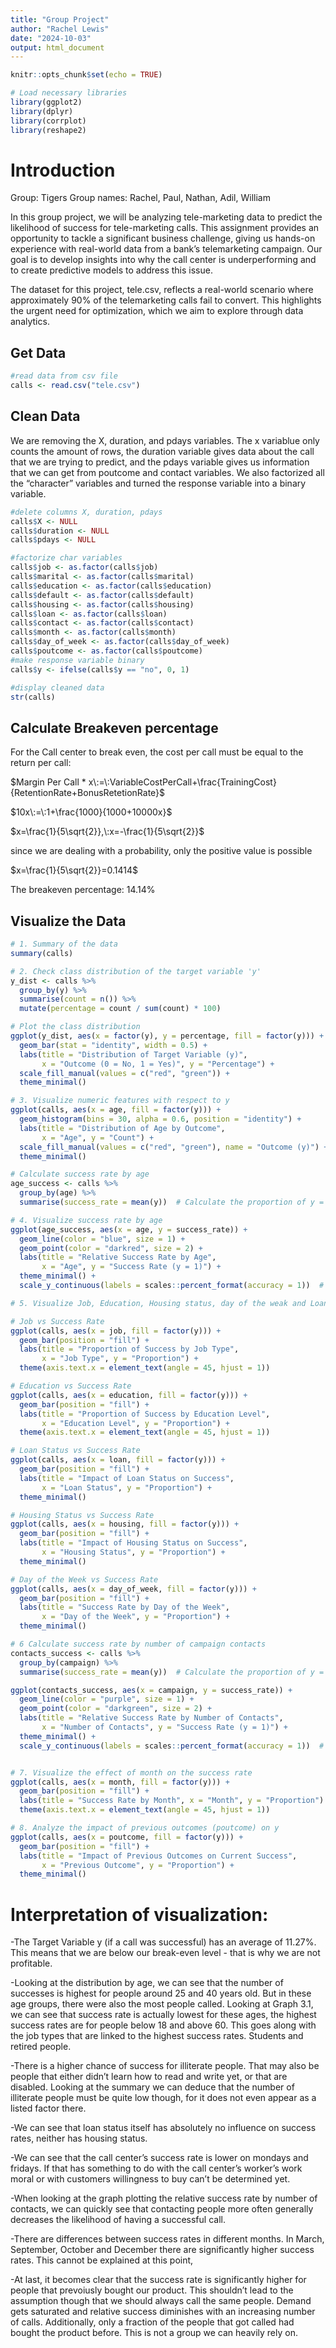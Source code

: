 ```yaml
---
title: "Group Project"
author: "Rachel Lewis"
date: "2024-10-03"
output: html_document
---
```


```r
knitr::opts_chunk$set(echo = TRUE)
```
```r
# Load necessary libraries
library(ggplot2)
library(dplyr)
library(corrplot) 
library(reshape2)
```

# Introduction

Group: Tigers
Group names: Rachel, Paul, Nathan, Adil, William

In this group project, we will be analyzing tele-marketing data to predict the likelihood of success for tele-marketing calls. This assignment provides an opportunity to tackle a significant business challenge, giving us hands-on experience with real-world data from a bank's telemarketing campaign. Our goal is to develop insights into why the call center is underperforming and to create predictive models to address this issue.

The dataset for this project, tele.csv, reflects a real-world scenario where approximately 90% of the telemarketing calls fail to convert. This highlights the urgent need for optimization, which we aim to explore through data analytics.

## Get Data

```r
#read data from csv file
calls <- read.csv("tele.csv")
```

## Clean Data

We are removing the X, duration, and pdays variables. The x variablue only counts the amount of rows, the duration variable gives data about the call that we are trying to predict, and the pdays variable gives us information that we can get from poutcome and contact variables. We also factorized all the "character" variables and turned the response variable into a binary variable. 

```r
#delete columns X, duration, pdays
calls$X <- NULL
calls$duration <- NULL
calls$pdays <- NULL

#factorize char variables
calls$job <- as.factor(calls$job)
calls$marital <- as.factor(calls$marital)
calls$education <- as.factor(calls$education)
calls$default <- as.factor(calls$default)
calls$housing <- as.factor(calls$housing)
calls$loan <- as.factor(calls$loan)
calls$contact <- as.factor(calls$contact)
calls$month <- as.factor(calls$month)
calls$day_of_week <- as.factor(calls$day_of_week)
calls$poutcome <- as.factor(calls$poutcome)
#make response variable binary
calls$y <- ifelse(calls$y == "no", 0, 1)

#display cleaned data
str(calls)
```
## Calculate Breakeven percentage
For the Call center to break even, the cost per call must be equal to the return per call:

$Margin Per Call * x\:=\:VariableCostPerCall+\frac{TrainingCost}{RetentionRate+BonusRetetionRate}$

$10x\:=\:1+\frac{1000}{1000+10000x}$

$x=\frac{1}{5\sqrt{2}},\:x=-\frac{1}{5\sqrt{2}}$

since we are dealing with a probability, only the positive value is possible

$x=\frac{1}{5\sqrt{2}}=0.1414$

The breakeven percentage: 14.14%

## Visualize the Data


```r
# 1. Summary of the data
summary(calls)

# 2. Check class distribution of the target variable 'y'
y_dist <- calls %>%
  group_by(y) %>%
  summarise(count = n()) %>%
  mutate(percentage = count / sum(count) * 100)

# Plot the class distribution
ggplot(y_dist, aes(x = factor(y), y = percentage, fill = factor(y))) +
  geom_bar(stat = "identity", width = 0.5) +
  labs(title = "Distribution of Target Variable (y)",
       x = "Outcome (0 = No, 1 = Yes)", y = "Percentage") +
  scale_fill_manual(values = c("red", "green")) +
  theme_minimal()

# 3. Visualize numeric features with respect to y
ggplot(calls, aes(x = age, fill = factor(y))) +
  geom_histogram(bins = 30, alpha = 0.6, position = "identity") +
  labs(title = "Distribution of Age by Outcome",
       x = "Age", y = "Count") +
  scale_fill_manual(values = c("red", "green"), name = "Outcome (y)") +
  theme_minimal()

# Calculate success rate by age
age_success <- calls %>%
  group_by(age) %>%
  summarise(success_rate = mean(y))  # Calculate the proportion of y = 1 for each age

# 4. Visualize success rate by age
ggplot(age_success, aes(x = age, y = success_rate)) +
  geom_line(color = "blue", size = 1) +
  geom_point(color = "darkred", size = 2) +
  labs(title = "Relative Success Rate by Age",
       x = "Age", y = "Success Rate (y = 1)") +
  theme_minimal() +
  scale_y_continuous(labels = scales::percent_format(accuracy = 1))  # Show y-axis as percentages

# 5. Visualize Job, Education, Housing status, day of the weak and Loan status vs y

# Job vs Success Rate
ggplot(calls, aes(x = job, fill = factor(y))) +
  geom_bar(position = "fill") +
  labs(title = "Proportion of Success by Job Type",
       x = "Job Type", y = "Proportion") +
  theme(axis.text.x = element_text(angle = 45, hjust = 1))

# Education vs Success Rate
ggplot(calls, aes(x = education, fill = factor(y))) +
  geom_bar(position = "fill") +
  labs(title = "Proportion of Success by Education Level",
       x = "Education Level", y = "Proportion") +
  theme(axis.text.x = element_text(angle = 45, hjust = 1))

# Loan Status vs Success Rate
ggplot(calls, aes(x = loan, fill = factor(y))) +
  geom_bar(position = "fill") +
  labs(title = "Impact of Loan Status on Success",
       x = "Loan Status", y = "Proportion") +
  theme_minimal()

# Housing Status vs Success Rate
ggplot(calls, aes(x = housing, fill = factor(y))) +
  geom_bar(position = "fill") +
  labs(title = "Impact of Housing Status on Success",
       x = "Housing Status", y = "Proportion") +
  theme_minimal()

# Day of the Week vs Success Rate
ggplot(calls, aes(x = day_of_week, fill = factor(y))) +
  geom_bar(position = "fill") +
  labs(title = "Success Rate by Day of the Week",
       x = "Day of the Week", y = "Proportion") +
  theme_minimal()

# 6 Calculate success rate by number of campaign contacts
contacts_success <- calls %>%
  group_by(campaign) %>%
  summarise(success_rate = mean(y))  # Calculate the proportion of y = 1 for each contact count

ggplot(contacts_success, aes(x = campaign, y = success_rate)) +
  geom_line(color = "purple", size = 1) +
  geom_point(color = "darkgreen", size = 2) +
  labs(title = "Relative Success Rate by Number of Contacts",
       x = "Number of Contacts", y = "Success Rate (y = 1)") +
  theme_minimal() +
  scale_y_continuous(labels = scales::percent_format(accuracy = 1))  # Show y-axis as percentages


# 7. Visualize the effect of month on the success rate
ggplot(calls, aes(x = month, fill = factor(y))) +
  geom_bar(position = "fill") +
  labs(title = "Success Rate by Month", x = "Month", y = "Proportion") +
  theme(axis.text.x = element_text(angle = 45, hjust = 1))

# 8. Analyze the impact of previous outcomes (poutcome) on y
ggplot(calls, aes(x = poutcome, fill = factor(y))) +
  geom_bar(position = "fill") +
  labs(title = "Impact of Previous Outcomes on Current Success",
       x = "Previous Outcome", y = "Proportion") +
  theme_minimal()
```

# Interpretation of visualization:

-The Target Variable y (if a call was successful) has an average of 11.27%. This means that we are below our break-even level - that is why we are not profitable.

-Looking at the distribution by age, we can see that the number of successes is highest for people around 25 and 40 years old. But in these age groups, there were also the most people called. Looking at Graph 3.1, we can see that success rate is actually lowest for these ages, the highest success rates are for people below 18 and above 60.
This goes along with the job types that are linked to the highest success rates. Students and retired people.

-There is a higher chance of success for illiterate people. That may also be people that either didn't learn how to read and write yet, or that are disabled. Looking at the summary we can deduce that the number of illiterate people must be quite low though, for it does not even appear as a listed factor there.

-We can see that loan status itself has absolutely no influence on success rates, neither has housing status.

-We can see that the call center's success rate is lower on mondays and fridays. If that has something to do with the call center's worker's work moral or with customers willingness to buy can't be determined yet.

-When looking at the graph plotting the relative success rate by number of contacts, we can quickly see that contacting people more often generally decreases the likelihood of having a successful call.

-There are differences between success rates in different months. In March, September, October and December there are  significantly higher success rates. This cannot be explained at this point,

-At last, it becomes clear that the success rate is significantly higher for people that prevoiusly bought our product. This shouldn't lead to the assumption though that we should always call the same people. Demand gets saturated and relative success diminishes with an increasing number of calls. Additionally, only a fraction of the people that got called had bought the product before. This is not a group we can heavily rely on.





